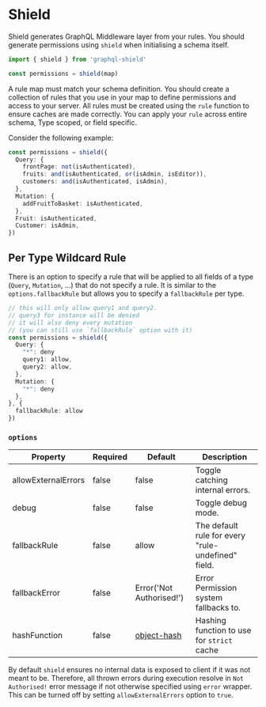 # Shield

Shield generates GraphQL Middleware layer from your rules. You should generate permissions using `shield` when initialising a schema itself.

```ts
import { shield } from 'graphql-shield'

const permissions = shield(map)
```

A rule map must match your schema definition. You should create a collection of rules that you use in your map to define permissions and access to your server. All rules must be created using the `rule` function to ensure caches are made correctly. You can apply your `rule` across entire schema, Type scoped, or field specific.

Consider the following example:

```ts
const permissions = shield({
  Query: {
    frontPage: not(isAuthenticated),
    fruits: and(isAuthenticated, or(isAdmin, isEditor)),
    customers: and(isAuthenticated, isAdmin),
  },
  Mutation: {
    addFruitToBasket: isAuthenticated,
  },
  Fruit: isAuthenticated,
  Customer: isAdmin,
})
```

## Per Type Wildcard Rule

There is an option to specify a rule that will be applied to all fields of a type (`Query`, `Mutation`, ...) that do not specify a rule.
It is similar to the `options.fallbackRule` but allows you to specify a `fallbackRule` per type.

```ts
// this will only allow query1 and query2.
// query3 for instance will be denied
// it will also deny every mutation
// (you can still use `fallbackRule` option with it)
const permissions = shield({
  Query: {
    "*": deny
    query1: allow,
    query2: allow,
  },
  Mutation: {
    "*": deny
  },
}, {
  fallbackRule: allow
})
```

### `options`

| Property            | Required | Default                                              | Description                                        |
| ------------------- | -------- | ---------------------------------------------------- | -------------------------------------------------- |
| allowExternalErrors | false    | false                                                | Toggle catching internal errors.                   |
| debug               | false    | false                                                | Toggle debug mode.                                 |
| fallbackRule        | false    | allow                                                | The default rule for every "rule-undefined" field. |
| fallbackError       | false    | Error('Not Authorised!')                             | Error Permission system fallbacks to.              |
| hashFunction        | false    | [object-hash](https://github.com/puleos/object-hash) | Hashing function to use for `strict` cache         |

By default `shield` ensures no internal data is exposed to client if it was not meant to be. Therefore, all thrown errors during execution resolve in `Not Authorised!` error message if not otherwise specified using `error` wrapper. This can be turned off by setting `allowExternalErrors` option to `true`.

